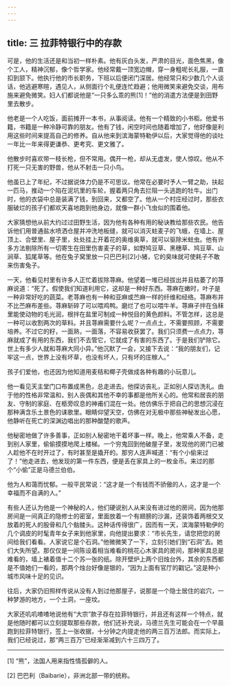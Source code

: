 ```yaml
---
---
---
```

title: 三 拉菲特银行中的存款
---




可是，他的生活还是和当初一样朴素。他有灰白头发，严肃的目光，面色焦黑，像个工人，精神沉郁，像个哲学家。他经常戴一顶宽边帽，穿一身粗呢长礼服，一直扣到颔下。他执行他的市长职务，下班以后便闭门深居。他经常只和少数几个人谈话，他逃避寒暄，遇见人，从侧面行个礼便连忙趋避；他用微笑来避免交谈，用布施来避免微笑。妇人们都说他是“一只多么乖的熊[1]！”他的消遣方法便是到田野里去散步。

他老是一个人吃饭，面前摊开一本书，从事阅读。他有一个精致的小书柜。他爱书籍，书籍是一种冷静可靠的朋友。他有了钱，闲空时间也随着增加了，他好像是利用这些时间来提高自己的修养。自从他来到滨海蒙特勒伊以后，大家觉得他的谈吐一年比一年来得更谦恭、更考究、更文雅了。

他散步时喜欢带一枝长枪，但不常用。偶开一枪，却从无虚发，使人惊叹。他从不打死一只无害的野兽，他从不射击一只小鸟。

他虽已上了年纪，不过据说体力仍是不可思议。他常在必要时予人一臂之助，扶起一匹马，推动一个陷在泥坑里的车轮，握着两只角去拦阻一头逃跑的牡牛。出门时，他的衣袋中总是装满了钱，到回来，又都空了。他从一个村庄经过时，那些衣服破烂的孩子们都欢天喜地跑到他身边，就像一群小飞虫似的围着他。

大家猜想他从前大约过过田野生活，因为他有各种有用的秘诀教给那些农民。他告诉他们用普通盐水喷洒仓屋并冲洗地板缝，就可以消灭蛀麦子的飞蛾，在墙上、屋顶上、合壁里、屋子里，处处挂上开着花的奥维奥草，就可以驱除米蛀虫。他有许多方法剔除所有一切寄生在田里伤害麦子的草，如野鸠豆草、黑穗草、鸠豆草、山涧草、狐尾草等。他在兔子窝里放一只巴巴利[2]小猪，它的臭味就可使耗子不敢来伤害兔子。

一天，他看见村里有许多人正忙着拔除荨麻。他望着一堆已经拔出并且枯萎了的荨麻说道：“死了。假使我们知道利用它，这却是一种好东西。荨麻在嫩时，叶子是一种非常好吃的蔬菜。老荨麻也有一种和亚麻或苎麻一样的纤维和经络。荨麻布并不比苎麻布差些。荨麻斩碎了可以喂鸡鸭。磨烂了也可以喂牛羊。荨麻子拌在刍秣里能使动物的毛光润，根拌在盐里可制成一种悦目的黄色颜料。不管怎样，这总是一种可以收割两次的草料。并且荨麻需要什么呢？一点点土，不需要照顾，不需要培养。不过它的籽，一面熟，一面落，不容易收获罢了。我们只须费一点点力，荨麻就成了有用的东西，我们不去管它，它就成了有害的东西了。于是我们铲除它。世上有多少人就和荨麻大同小异。”他沉默了一会，又接下去说：“我的朋友们，记牢这一点，世界上没有坏草，也没有坏人，只有坏的庄稼人。”

孩子们爱他，也还因为他知道用麦秸和椰子壳做成各种有趣的小玩意儿。

他一看见天主堂门口布置成黑色，总走进去。他探访丧礼，正如别人探访洗礼。由于他的性格非常温和，别人丧偶和其他不幸的事都是他所关心的。他常和居丧的朋友、守制的家庭、在柩旁叹息的神甫们混在一处。他仿佛乐于把自己的思想沉浸在那种满含乐土景色的诔歌里。眼睛仰望天空，仿佛在对无极中那些神秘发出心愿，他静听在死亡的深渊边唱出的那种酸楚的歌声。

他秘密地做了许多善事，正如别人秘密地干着坏事一样。晚上，他常乘人不备，走到别人家里，偷偷摸摸地爬上楼梯。一个穷鬼回到他破屋子里，发现他的房门已被人趁他不在时开过了，有时甚至是撬开的。那穷人连声喊道：“有个小偷来过了！”他走进去，他发现的第一件东西，便是丢在家具上的一枚金币。来过的那个“小偷”正是马德兰伯伯。

他为人和蔼而忧郁。一般平民常说：“这才是一个有钱而不骄傲的人，这才是一个幸福而不自满的人。”

有些人还认为他是一个神秘的人，他们硬说别人从来没有进过他的房间，因为他那房间是一间真正的隐修士的密室，里面放着一个有翅膀的沙漏，还装饰着两根交叉放着的死人的股骨和几个骷髅头。这种话传得很广，因而有一天，滨海蒙特勒伊的几个调皮的时髦青年女子来到他家里，向他提出要求：“市长先生，请您把您的房间给我们看看。人家说它是个石洞。”他微微笑了一下，立刻引她们到“石洞”去。她们大失所望。那仅仅是一间陈设着相当难看的桃花心木家具的房间，那种家具总是难看的，墙上裱着值十二个苏一张的纸。除开壁炉上两个旧烛台外，其余的东西都是不值她们一看的，那两个烛台好像是银的，“因为上面有官厅的戳记。”这是种小城市风味十足的见识。

往后，大家仍旧照样传说从没有人到过他那屋子，说那是一个隐士居住的岩穴，一种梦游的地方，一个土洞，一座坟。

大家还叽叽喳喳地说他有“大宗”款子存在拉菲特银行，并且还有这样一个特点，就是他随时都可以立刻提取那些存款，他们还补充说，马德兰先生可能会在一个早晨跑到拉菲特银行，签上一张收据，十分钟之内提走他的两三百万法郎。而实际上，我们已经说过，那“两三百万”已经渐渐减到六十三四万了。



* * *



[1] “熊”，法国人用来指性情孤僻的人。

[2] 巴巴利（Baibarie），非洲北部一带的统称。